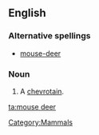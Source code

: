 ==English==

===Alternative spellings===
* [[mouse-deer]]

===Noun===
{{en-noun|sg=[[mouse]] [[deer]]|mouse deer}}

# A [[chevrotain]].

[[Category:Mammals]]

[[ta:mouse deer]]